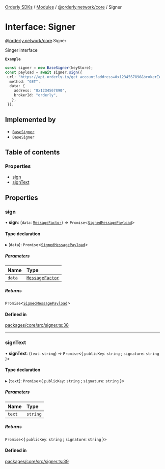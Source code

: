 [Orderly SDKs](./../README) / [Modules](./../modules) / [@orderly.network/core](./../modules/orderly_network_core) / Signer

# Interface: Signer

[@orderly.network/core](./../modules/orderly_network_core).Signer

Singer interface

**`Example`**

```ts
const signer = new BaseSigner(keyStore);
const payload = await signer.sign({
 url: "https://api.orderly.io/get_account?address=0x1234567890&brokerId=orderly",
  method: "GET",
  data: {
    address: "0x1234567890",
    brokerId: "orderly",
   },
 });
 ```

## Implemented by

- [`BaseSigner`](./../classes/orderly_network_core.BaseSigner)
- [`BaseSigner`](./../classes/orderly_network_core.BaseSigner)

## Table of contents

### Properties

- [sign](./orderly_network_core.Signer#sign)
- [signText](./orderly_network_core.Signer#signtext)

## Properties

### sign

• **sign**: (`data`: [`MessageFactor`](./../modules/orderly_network_core#messagefactor)) => `Promise`\<[`SignedMessagePayload`](./../modules/orderly_network_core#signedmessagepayload)\>

#### Type declaration

▸ (`data`): `Promise`\<[`SignedMessagePayload`](./../modules/orderly_network_core#signedmessagepayload)\>

##### Parameters

| Name | Type |
| :------ | :------ |
| `data` | [`MessageFactor`](./../modules/orderly_network_core#messagefactor) |

##### Returns

`Promise`\<[`SignedMessagePayload`](./../modules/orderly_network_core#signedmessagepayload)\>

#### Defined in

[packages/core/src/signer.ts:38](https://github.com/OrderlyNetwork/js-sdk/blob/b4bb4035/packages/core/src/signer.ts#L38)

___

### signText

• **signText**: (`text`: `string`) => `Promise`\<\{ `publicKey`: `string` ; `signature`: `string`  }\>

#### Type declaration

▸ (`text`): `Promise`\<\{ `publicKey`: `string` ; `signature`: `string`  }\>

##### Parameters

| Name | Type |
| :------ | :------ |
| `text` | `string` |

##### Returns

`Promise`\<\{ `publicKey`: `string` ; `signature`: `string`  }\>

#### Defined in

[packages/core/src/signer.ts:39](https://github.com/OrderlyNetwork/js-sdk/blob/b4bb4035/packages/core/src/signer.ts#L39)
